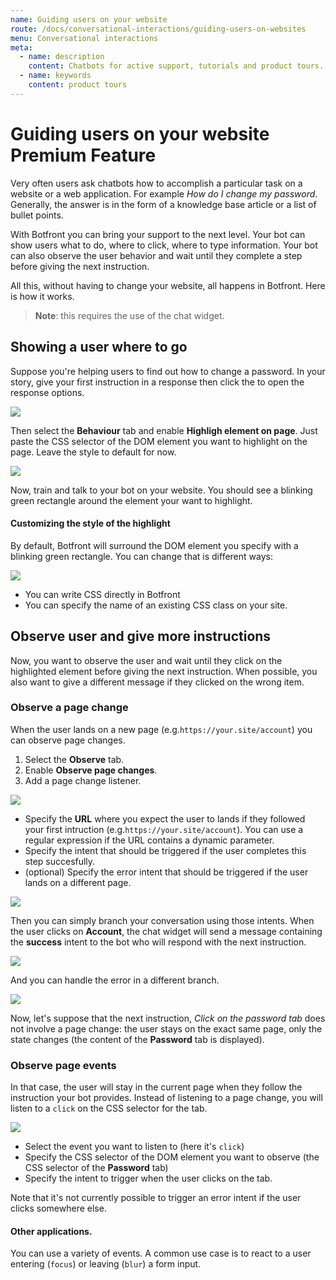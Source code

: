 ```yaml
---
name: Guiding users on your website
route: /docs/conversational-interactions/guiding-users-on-websites
menu: Conversational interactions
meta:
  - name: description
    content: Chatbots for active support, tutorials and product tours.
  - name: keywords
    content: product tours
---
```



# Guiding users on your website <span class="tag is-warning">Premium Feature</span>

Very often users ask chatbots how to accomplish a particular task on a website or a web application. For example _How do I change my password_.
Generally, the answer is in the form of a knowledge base article or a list of bullet points.

With Botfront you can bring your support to the next level. Your bot can show users what to do, where to click, where to type information.
Your bot can also observe the user behavior and wait until they complete a step before giving the next instruction.

All this, without having to change your website, all happens in Botfront. Here is how it works.

> **Note**: this requires the use of the chat widget.

## Showing a user where to go
Suppose you're helping users to find out how to change a password.
In your story, give your first instruction in a response then click the <FaEllipsisV size="11"/> to open the response options.

<div data-bf="guiding_story_step1">

![](../../images/guiding/guiding_story_step1.png)

</div>

Then select the **Behaviour** tab and enable **Highligh element on page**.
Just paste the CSS selector of the DOM element you want to highlight on the page. Leave the style to default for now.

<div data-bf="guiding_story_step3">

![](../../images/guiding/guiding_story_step3.png)

</div>
Now, train and talk to your bot on your website. You should see a blinking green rectangle around the element your want to highlight.

#### Customizing the style of the highlight

By default, Botfront will surround the DOM element you specify with a blinking green rectangle. You can change that is different ways:

![](../../images/guiding/guiding_story_highlight_style.png)

- You can write CSS directly in Botfront
- You can specify the name of an existing CSS class on your site.


## Observe user and give more instructions

Now, you want to observe the user and wait until they click on the highlighted element before giving the next instruction. When possible, you also want to give a different message if they clicked on the wrong item.

### Observe a page change

When the user lands on a new page (e.g.`https://your.site/account`) you can observe page changes.

1. Select the **Observe** tab.
2. Enable **Observe page changes**.
3. Add a page change listener.

<div data-bf="guiding_story_step4">

![](../../images/guiding/guiding_story_step4.png)



- Specify the **URL** where you expect the user to lands if they followed your first intruction (e.g.`https://your.site/account`). You can use a regular expression if the URL contains a dynamic parameter.
- Specify the intent that should be triggered if the user completes this step succesfully.
- (optional) Specify the error intent that should be triggered if the user lands on a different page.


![](../../images/guiding/guiding_story_step5.png)


Then you can simply branch your conversation using those intents.
When the user clicks on **Account**, the chat widget will send a message containing the **success** intent to the bot who will respond with the next instruction.

![](../../images/guiding/guiding_story_step6.png)

And you can handle the error in a different branch.

![](../../images/guiding/guiding_story_step7.png)

</div>

Now, let's suppose that the next instruction, _Click on the password tab_ does not involve a page change: the user stays on the exact same page, only the state changes (the content of the **Password** tab is displayed).

### Observe page events

In that case, the user will stay in the current page when they follow the instruction your bot provides.
Instead of listening to a page change, you will listen to a `click` on the CSS selector for the tab.

![](../../images/guiding/guiding_story_step8.png)

- Select the event you want to listen to (here it's `click`)
- Specify the CSS selector of the DOM element you want to observe (the CSS selector of the **Password** tab)
- Specify the intent to trigger when the user clicks on the tab.

Note that it's not currently possible to trigger an error intent if the user clicks somewhere else.

#### Other applications.

You can use a variety of events. A common use case is to react to a user entering (`focus`) or leaving (`blur`) a form input.



